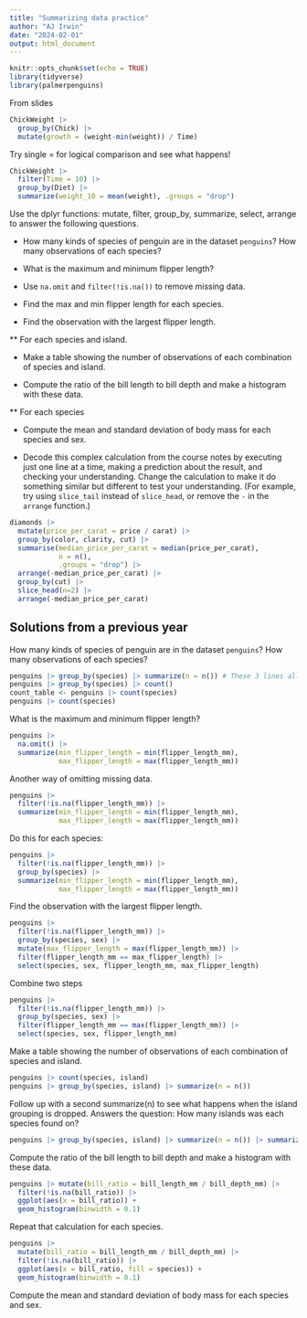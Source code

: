```yaml
---
title: "Summarizing data practice"
author: "AJ Irwin"
date: "2024-02-01"
output: html_document
---
```


```r
knitr::opts_chunk$set(echo = TRUE)
library(tidyverse)
library(palmerpenguins)
```

From slides

```r
ChickWeight |> 
  group_by(Chick) |>
  mutate(growth = (weight-min(weight)) / Time)
```

Try single = for logical comparison and see what happens!

```r
ChickWeight |> 
  filter(Time = 10) |> 
  group_by(Diet) |> 
  summarize(weight_10 = mean(weight), .groups = "drop")
```


Use the dplyr functions: mutate, filter, group_by, summarize, select, arrange to answer the following questions.

* How many kinds of species of penguin are in the dataset `penguins`? How many observations of each species?

* What is the maximum and minimum flipper length?

* Use `na.omit` and `filter(!is.na())` to remove missing data.

* Find the max and min flipper length for each species.

* Find the observation with the largest flipper length.

** For each species and island.

* Make a table showing the number of observations of each combination of species and island.

* Compute the ratio of the bill length to bill depth and make a histogram with these data.

** For each species

* Compute the mean and standard deviation of body mass for each species and sex.

* Decode this complex calculation from the course notes by executing just one line at a time, making a prediction about the result, and checking your understanding. Change the calculation to make it do something similar but different to test your understanding. (For example, try using `slice_tail` instead of `slice_head`, or remove the `-` in the `arrange` function.)

```r
diamonds |>
  mutate(price_per_carat = price / carat) |>
  group_by(color, clarity, cut) |>
  summarise(median_price_per_carat = median(price_per_carat), 
            n = n(),
            .groups = "drop") |>
  arrange(-median_price_per_carat) |>
  group_by(cut) |>
  slice_head(n=2) |>
  arrange(-median_price_per_carat)
```


## Solutions from a previous year

How many kinds of species of penguin are in the dataset `penguins`? How many observations of each species?

```r
penguins |> group_by(species) |> summarize(n = n()) # These 3 lines all do the same thing
penguins |> group_by(species) |> count()
count_table <- penguins |> count(species)
penguins |> count(species)
```

What is the maximum and minimum flipper length?

```r
penguins |> 
  na.omit() |>
  summarize(min_flipper_length = min(flipper_length_mm),
            max_flipper_length = max(flipper_length_mm))
```

Another way of omitting missing data.

```r
penguins |> 
  filter(!is.na(flipper_length_mm)) |>
  summarize(min_flipper_length = min(flipper_length_mm),
            max_flipper_length = max(flipper_length_mm))
```

Do this for each species:

```r
penguins |> 
  filter(!is.na(flipper_length_mm)) |>
  group_by(species) |>
  summarize(min_flipper_length = min(flipper_length_mm),
            max_flipper_length = max(flipper_length_mm))
```


Find the observation with the largest flipper length.

```r
penguins |>
  filter(!is.na(flipper_length_mm)) |>
  group_by(species, sex) |>
  mutate(max_flipper_length = max(flipper_length_mm)) |>
  filter(flipper_length_mm == max_flipper_length) |>
  select(species, sex, flipper_length_mm, max_flipper_length)
```

Combine two steps

```r
penguins |>
  filter(!is.na(flipper_length_mm)) |>
  group_by(species, sex) |>
  filter(flipper_length_mm == max(flipper_length_mm)) |>
  select(species, sex, flipper_length_mm)
```

Make a table showing the number of observations of each combination of species and island.

```r
penguins |> count(species, island)
penguins |> group_by(species, island) |> summarize(n = n())
```

Follow up with a second summarize(n) to see what happens when the island grouping is dropped.
Answers the question: How many islands was each species found on?

```r
penguins |> group_by(species, island) |> summarize(n = n()) |> summarize(n = n())
```

Compute the ratio of the bill length to bill depth and make a histogram with these data.

```r
penguins |> mutate(bill_ratio = bill_length_mm / bill_depth_mm) |>
  filter(!is.na(bill_ratio)) |>
  ggplot(aes(x = bill_ratio)) +
  geom_histogram(binwidth = 0.1)
```


Repeat that calculation for each species.

```r
penguins |> 
  mutate(bill_ratio = bill_length_mm / bill_depth_mm) |>
  filter(!is.na(bill_ratio)) |>
  ggplot(aes(x = bill_ratio, fill = species)) +
  geom_histogram(binwidth = 0.1)

```

Compute the mean and standard deviation of body mass for each species and sex.

```r

```


